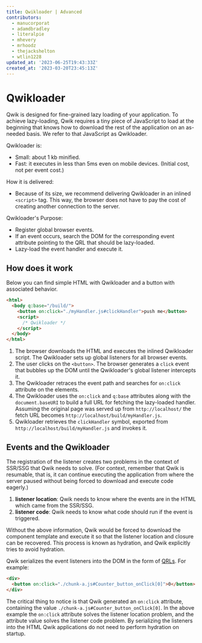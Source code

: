 ```yaml
---
title: Qwikloader | Advanced
contributors:
  - manucorporat
  - adamdbradley
  - literalpie
  - mhevery
  - mrhoodz
  - thejackshelton
  - wtlin1228
updated_at: '2023-06-25T19:43:33Z'
created_at: '2023-03-20T23:45:13Z'
---
```


# Qwikloader

Qwik is designed for fine-grained lazy loading of your application. To achieve lazy-loading, Qwik requires a tiny piece of JavaScript to load at the beginning that knows how to download the rest of the application on an as-needed basis. We refer to that JavaScript as Qwikloader.

Qwikloader is:

- Small: about 1 kb minified.
- Fast: it executes in less than 5ms even on mobile devices. (Initial cost, not per event cost.)

How it is delivered:

- Because of its size, we recommend delivering Qwikloader in an inlined `<script>` tag. This way, the browser does not have to pay the cost of creating another connection to the server.

Qwikloader's Purpose:

- Register global browser events.
- If an event occurs, search the DOM for the corresponding event attribute pointing to the QRL that should be lazy-loaded.
- Lazy-load the event handler and execute it.

## How does it work

Below you can find simple HTML with Qwikloader and a button with associated behavior.

```html
<html>
  <body q:base="/build/">
    <button on:click="./myHandler.js#clickHandler">push me</button>
    <script>
      /* Qwikloader */
    </script>
  </body>
</html>
```

1. The browser downloads the HTML and executes the inlined Qwikloader script. The Qwikloader sets up global listeners for all browser events.
2. The user clicks on the `<button>`. The browser generates a `click` event that bubbles up the DOM until the Qwikloader's global listener intercepts it.
3. The Qwikloader retraces the event path and searches for `on:click` attribute on the elements.
4. The Qwikloader uses the `on:click` and `q:base` attributes along with the `document.baseURI` to build a full URL for fetching the lazy-loaded handler. Assuming the original page was served up from `http://localhost/` the fetch URL becomes `http://localhost/build/myHandler.js`.
5. Qwikloader retrieves the `clickHandler` symbol, exported from `http://localhost/build/myHandler.js` and invokes it.

## Events and the Qwikloader

The registration of the listener creates two problems in the context of SSR/SSG that Qwik needs to solve. (For context, remember that Qwik is resumable, that is, it can continue executing the application from where the server paused without being forced to download and execute code eagerly.)

1. **listener location**: Qwik needs to know where the events are in the HTML which came from the SSR/SSG.
2. **listener code**: Qwik needs to know what code should run if the event is triggered.

Without the above information, Qwik would be forced to download the component template and execute it so that the listener location and closure can be recovered. This process is known as hydration, and Qwik explicitly tries to avoid hydration.

Qwik serializes the event listeners into the DOM in the form of [QRLs](../qrl/index.mdx). For example:

```html
<div>
  <button on:click="./chunk-a.js#Counter_button_onClick[0]">0</button>
</div>
```

The critical thing to notice is that Qwik generated an `on:click` attribute, containing the value `./chunk-a.js#Counter_button_onClick[0]`. In the above example the `on:click` attribute solves the listener location problem, and the attribute value solves the listener code problem. By serializing the listeners into the HTML Qwik applications do not need to perform hydration on startup.
